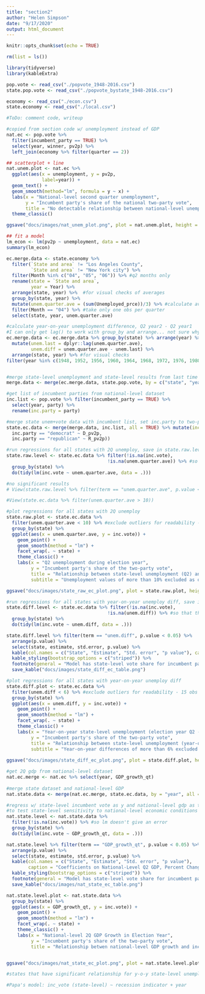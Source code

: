 ```yaml
---
title: "section2"
author: "Helen Simpson"
date: "9/17/2020"
output: html_document
---
```


```r
knitr::opts_chunk$set(echo = TRUE)

rm(list = ls())

library(tidyverse)
library(kableExtra)

pop.vote <- read_csv("./popvote_1948-2016.csv")
state.pop.vote <- read_csv("./popvote_bystate_1948-2016.csv")

economy <- read_csv("./econ.csv")
state.economy <- read_csv("./local.csv")

#ToDo: comment code, writeup
```

```r

#copied from section code w/ unemployment instead of GDP
nat.ec <- pop.vote %>% 
  filter(incumbent_party == TRUE) %>%
  select(year, winner, pv2p) %>%
  left_join(economy %>% filter(quarter == 2))

## scatterplot + line
nat.unem.plot <- nat.ec %>%
  ggplot(aes(x = unemployment, y = pv2p,
             label=year)) + 
  geom_text() +
  geom_smooth(method="lm", formula = y ~ x) +
  labs(x = "National-level second quarter unemployment", 
       y = "Incumbent party's share of the national two-party vote", 
       title = "No detectable relationship between national-level unemployment and incumbent vote share") +
  theme_classic()

ggsave("docs/images/nat_unem_plot.png", plot = nat.unem.plot, height = 5, width = 8)

## fit a model
lm_econ <- lm(pv2p ~ unemployment, data = nat.ec)
summary(lm_econ)


```

```r

ec.merge.data <- state.economy %>% 
  filter(`State and area` != "Los Angeles County",
         `State and area` != "New York city") %>% 
  filter(Month %in% c("04", "05", "06")) %>% #q2 months only
  rename(state = `State and area`,
         year = Year) %>% 
  arrange(state, year) %>%  #for visual checks of averages
  group_by(state, year) %>% 
  mutate(unem.quarter.ave = (sum(Unemployed_prce))/3) %>% #calculate average unem for the quarter
  filter(Month == "04") %>% #take only one obs per quarter
  select(state, year, unem.quarter.ave)

#calculate year-on-year unemployment difference, Q2 year2 - Q2 year1
#I can only get lag() to work with group_by and arrange... not sure why
ec.merge.data <- ec.merge.data %>% group_by(state) %>% arrange(year) %>%
  mutate(unem.last = dplyr::lag(unem.quarter.ave), 
         unem.diff = unem.quarter.ave - unem.last) %>% 
  arrange(state, year) %>% #for visual checks
filter(year %in% c(1948, 1952, 1956, 1960, 1964, 1968, 1972, 1976, 1980, 1984, 1988, 1992, 1996, 2000, 2004, 2008, 2012, 2016, 2020)) #election years only


#merge state-level unemployment and state-level results from last time
merge.data <- merge(ec.merge.data, state.pop.vote, by = c("state", "year"), all = TRUE)

#get list of incumbent parties from national-level dataset
inc.list <- pop.vote %>% filter(incumbent_party == TRUE) %>% 
  select(year, party) %>% 
  rename(inc.party = party)

#merge state unem+vote data with incumbent list, set inc.party to two-party vote share of incumbent party
state.ec.data <- merge(merge.data, inc.list, all = TRUE) %>% mutate(inc.vote = case_when(
  inc.party == "democrat" ~ D_pv2p,
  inc.party == "republican" ~ R_pv2p))
```

```r
#run regressions for all states with 2Q unemploy, save in state.raw.level df
state.raw.level <- state.ec.data %>% filter(!is.na(inc.vote), 
                                     !is.na(unem.quarter.ave)) %>% #so that there are no errors with lm
  group_by(state) %>% 
  do(tidy(lm(inc.vote ~ unem.quarter.ave, data = .)))

#no significant results
# View(state.raw.level %>% filter(term == "unem.quarter.ave", p.value < 0.05))

#View(state.ec.data %>% filter(unem.quarter.ave > 10))

#plot regressions for all states with 2Q unemploy
state.raw.plot <- state.ec.data %>%
  filter(unem.quarter.ave < 10) %>% #exclude outliers for readability - 14 obs excl 2020 out of 959
  group_by(state) %>% 
  ggplot(aes(x = unem.quarter.ave, y = inc.vote)) + 
    geom_point() + 
    geom_smooth(method = "lm") + 
    facet_wrap(. ~ state) + 
    theme_classic() + 
    labs(x = "Q2 unemployment during election year", 
         y = "Incumbent party's share of the two-party vote",
         title = "Relationship between state-level unemployment (Q2) and incumbent party vote share",
         subtitle = "Unemployment values of more than 10% excluded as outliers")

ggsave("docs/images/state_raw_ec_plot.png", plot = state.raw.plot, height = 10, width = 15)

#run regressions for all states with year-on-year unemploy diff, save in state.diff.level df
state.diff.level <- state.ec.data %>% filter(!is.na(inc.vote), 
                                     !is.na(unem.diff)) %>% #so that there are no errors with lm
  group_by(state) %>% 
  do(tidy(lm(inc.vote ~ unem.diff, data = .)))

state.diff.level %>% filter(term == "unem.diff", p.value < 0.05) %>%
  arrange(p.value) %>% 
  select(state, estimate, std.error, p.value) %>% 
  kable(col.names = c("State", "Estimate", "Std. error", "p value"), caption = "Coefficients on Year-on-year Q2 Unemployment Change") %>%  
  kable_styling(bootstrap_options = c("striped")) %>% 
  footnote(general = "Model has state-level vote share for incumbent party on the left-hand side and y-o-y Q2 unemployment change only on the right-hand side.") %>% 
  save_kable("docs/images/state_diff_ec_table.png")

#plot regressions for all states with year-on-year unemploy diff
state.diff.plot <- state.ec.data %>% 
  filter(unem.diff < 6) %>% #exclude outliers for readability - 15 obs out of 959
  group_by(state) %>% 
  ggplot(aes(x = unem.diff, y = inc.vote)) + 
    geom_point() + 
    geom_smooth(method = "lm") + 
    facet_wrap(. ~ state) + 
    theme_classic() + 
    labs(x = "Year-on-year state-level unemployment (election year Q2 - previous year Q2)", 
         y = "Incumbent party's share of the two-party vote",
         title = "Relationship between state-level unemployment (year-on-year) and incumbent party vote share",
         subtitle = "Year-on-year differences of more than 6% excluded as outliers")
                                                                  
ggsave("docs/images/state_diff_ec_plot.png", plot = state.diff.plot, height = 15, width = 22.5)
```

```r

#get 2Q gdp from national-level dataset
nat.ec.merge <- nat.ec %>% select(year, GDP_growth_qt)
 
#merge state dataset and national-level GDP
nat.state.data <- merge(nat.ec.merge, state.ec.data, by = "year", all = TRUE) %>% filter(!is.na(state))

#regress w/ state-level incumbent vote as y and national-level gdp as the x
#to test state-level sensitivity to national-level economic conditions
nat.state.level <- nat.state.data %>% 
  filter(!is.na(inc.vote)) %>% #so lm doesn't give an error
  group_by(state) %>% 
  do(tidy(lm(inc.vote ~ GDP_growth_qt, data = .)))

nat.state.level %>% filter(term == "GDP_growth_qt", p.value < 0.05) %>%
  arrange(p.value) %>% 
  select(state, estimate, std.error, p.value) %>% 
  kable(col.names = c("State", "Estimate", "Std. error", "p value"), 
        caption = "Coefficients on National-Level Q2 GDP, Percent Change") %>%  
  kable_styling(bootstrap_options = c("striped")) %>% 
  footnote(general = "Model has state-level vote share for incumbent party on the left-hand side and national-level Q2 GDP (percent change) for the election year on the right-hand side.") %>% 
  save_kable("docs/images/nat_state_ec_table.png")

nat.state.level.plot <- nat.state.data %>% 
  group_by(state) %>% 
  ggplot(aes(x = GDP_growth_qt, y = inc.vote)) + 
    geom_point() + 
    geom_smooth(method = "lm") + 
    facet_wrap(. ~ state) + 
    theme_classic() + 
    labs(x = "National-level 2Q GDP Growth in Election Year",
         y = "Incumbent party's share of the two-party vote",
         title = "Relationship betwen national-level GDP growth and incumbent party vote share by state")


ggsave("docs/images/nat_state_ec_plot.png", plot = nat.state.level.plot, height = 10, width = 15)

#states that have significant relationship for y-o-y state-level unemployment AND nat. level GDP: Nevada, New Hampshire, New Mexico, Colorado, Connecticut. There are 11 significant states for both models

```

```r

#Papa's model: inc_vote (state-level) ~ recession indicator + year

```

